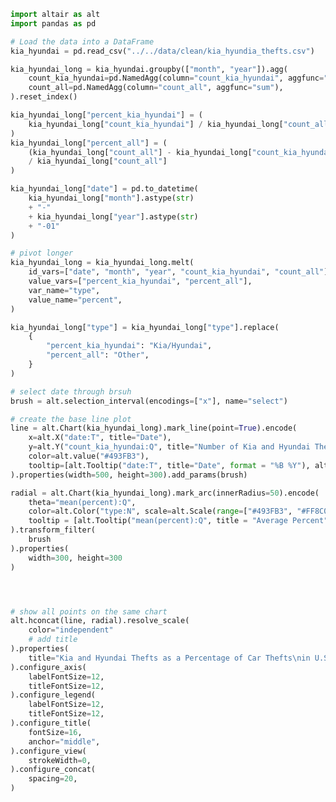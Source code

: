 ```python
import altair as alt
import pandas as pd

# Load the data into a DataFrame
kia_hyundai = pd.read_csv("../../data/clean/kia_hyundia_thefts.csv")

kia_hyundai_long = kia_hyundai.groupby(["month", "year"]).agg(
    count_kia_hyundai=pd.NamedAgg(column="count_kia_hyundai", aggfunc="sum"),
    count_all=pd.NamedAgg(column="count_all", aggfunc="sum"),
).reset_index()

kia_hyundai_long["percent_kia_hyundai"] = (
    kia_hyundai_long["count_kia_hyundai"] / kia_hyundai_long["count_all"]
)
kia_hyundai_long["percent_all"] = (
    (kia_hyundai_long["count_all"] - kia_hyundai_long["count_kia_hyundai"])
    / kia_hyundai_long["count_all"]
)

kia_hyundai_long["date"] = pd.to_datetime(
    kia_hyundai_long["month"].astype(str)
    + "-"
    + kia_hyundai_long["year"].astype(str)
    + "-01"
)

# pivot longer
kia_hyundai_long = kia_hyundai_long.melt(
    id_vars=["date", "month", "year", "count_kia_hyundai", "count_all"],
    value_vars=["percent_kia_hyundai", "percent_all"],
    var_name="type",
    value_name="percent",
)

kia_hyundai_long["type"] = kia_hyundai_long["type"].replace(
    {
        "percent_kia_hyundai": "Kia/Hyundai",
        "percent_all": "Other",
    }
)

# select date through brsuh
brush = alt.selection_interval(encodings=["x"], name="select")

# create the base line plot
line = alt.Chart(kia_hyundai_long).mark_line(point=True).encode(
    x=alt.X("date:T", title="Date"),
    y=alt.Y("count_kia_hyundai:Q", title="Number of Kia and Hyundai Thefts"),
    color=alt.value("#493FB3"),
    tooltip=[alt.Tooltip("date:T", title="Date", format = "%B %Y"), alt.Tooltip("count_kia_hyundai:Q", title = "Number of Kia and Hyundai Thefts", format = ",")],
).properties(width=500, height=300).add_params(brush)

radial = alt.Chart(kia_hyundai_long).mark_arc(innerRadius=50).encode(
    theta="mean(percent):Q",
    color=alt.Color("type:N", scale=alt.Scale(range=["#493FB3", "#FF8C00"]), title = "Car Make"),
    tooltip = [alt.Tooltip("mean(percent):Q", title = "Average Percent", format = ".1%"), alt.Tooltip("type:N", title = "Type")],
).transform_filter(
    brush
).properties(
    width=300, height=300
)




# show all points on the same chart
alt.hconcat(line, radial).resolve_scale(
    color="independent"
    # add title
).properties(
    title="Kia and Hyundai Thefts as a Percentage of Car Thefts\nin U.S. Cities from 2019 to 2023",
).configure_axis(
    labelFontSize=12,
    titleFontSize=12,
).configure_legend(
    labelFontSize=12,
    titleFontSize=12,
).configure_title(
    fontSize=16,
    anchor="middle",
).configure_view(
    strokeWidth=0,
).configure_concat(
    spacing=20,
)
```
